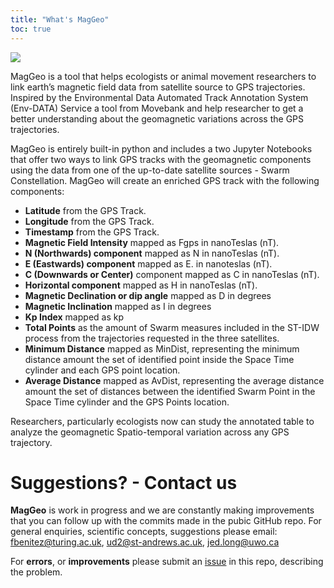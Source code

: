 ```yaml
---
title: "What's MagGeo"
toc: true
---
```


<img src="/images/GitHubImage2.png">

MagGeo is a tool that helps ecologists or animal movement researchers to link  earth's magnetic field data from satellite source to GPS trajectories. Inspired by the Environmental Data Automated Track Annotation System (Env-DATA) Service a tool from Movebank and help researcher to get a better understanding about the geomagnetic variations across the GPS trajectories.

MagGeo is entirely built-in python and includes a two Jupyter Notebooks that offer two ways to link GPS tracks with the geomagnetic components using the data from one of the up-to-date satellite sources - Swarm Constellation. MagGeo will create an enriched GPS track with the following components:

- **Latitude** from the GPS Track.
- **Longitude** from the GPS Track.
- **Timestamp** from the GPS Track.
- **Magnetic Field Intensity** mapped as Fgps in nanoTeslas (nT).
- **N (Northwards) component** mapped as N in nanoTeslas (nT).
- **E (Eastwards) component** mapped as E. in nanoteslas (nT).
- **C (Downwards or Center)** component mapped as C in nanoTeslas (nT).
- **Horizontal component** mapped as H in nanoTeslas (nT).
- **Magnetic Declination or dip angle** mapped as D in degrees
- **Magnetic Inclination** mapped as I in degrees
- **Kp Index** mapped as kp
- **Total Points** as the amount of Swarm measures included in the ST-IDW process from the trajectories requested in the three satellites.
- **Minimum Distance** mapped as MinDist, representing the minimum distance amount the set of identified point inside the Space Time cylinder and each GPS point location.
- **Average Distance** mapped as AvDist, representing the average distance amount the set of distances between the identified Swarm Point in the Space Time cylinder and the GPS Points location.

Researchers, particularly ecologists now can study the annotated table to analyze the geomagnetic Spatio-temporal variation across any GPS trajectory.

# Suggestions? - Contact us

**MagGeo** is work in progress and we are constantly making improvements that you can follow up with the commits made in the pubic GitHub repo. For general enquiries, scientific concepts, suggestions please email: [fbenitez@turing.ac.uk](mailto:fbenitez@turing.ac.uk), [ud2@st-andrews.ac.uk](mailto:ud2@st-andrews.ac.uk), [jed.long@uwo.ca](mailto:jed.long@uwo.ca)

For **errors**, or **improvements** please submit an [issue](https://github.com/MagGeo/MagGeo/issues) in this repo, describing the problem.
